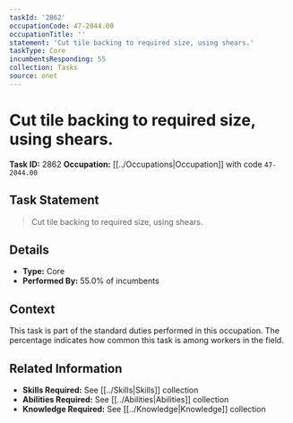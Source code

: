 ```yaml
---
taskId: '2862'
occupationCode: 47-2044.00
occupationTitle: ''
statement: 'Cut tile backing to required size, using shears.'
taskType: Core
incumbentsResponding: 55
collection: Tasks
source: onet
---
```

# Cut tile backing to required size, using shears.

**Task ID:** 2862
**Occupation:** [[../Occupations|Occupation]] with code `47-2044.00`

## Task Statement

> Cut tile backing to required size, using shears.

## Details

- **Type:** Core
- **Performed By:** 55.0% of incumbents

## Context

This task is part of the standard duties performed in this occupation. The percentage indicates how common this task is among workers in the field.

## Related Information

- **Skills Required:** See [[../Skills|Skills]] collection
- **Abilities Required:** See [[../Abilities|Abilities]] collection
- **Knowledge Required:** See [[../Knowledge|Knowledge]] collection
